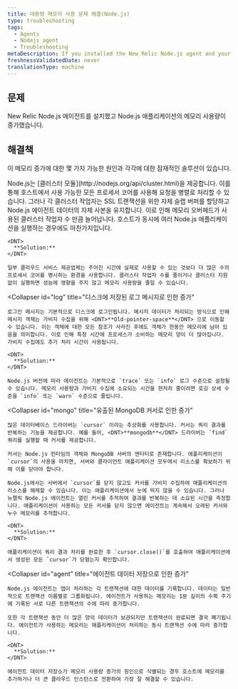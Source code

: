 ```yaml
---
title: 대용량 메모리 사용 문제 해결(Node.js)
type: troubleshooting
tags:
  - Agents
  - Nodejs agent
  - Troubleshooting
metaDescription: If you installed the New Relic Node.js agent and your application's memory usage increases read this troubleshooting doc for potential causes and solutions.
freshnessValidatedDate: never
translationType: machine
---
```


## 문제

New Relic Node.js 에이전트를 설치했고 Node.js 애플리케이션의 메모리 사용량이 증가했습니다.

## 해결책

이 메모리 증가에 대한 몇 가지 가능한 원인과 각각에 대한 잠재적인 솔루션이 있습니다.

<CollapserGroup>
  <Collapser
    id="cluster"
    title="클러스터 작업자 슬래브 할당으로 인한 증가"
  >
    Node.js는 [클러스터 모듈](http://nodejs.org/api/cluster.html)을 제공합니다. 이를 통해 호스트에서 사용 가능한 모든 프로세서 코어를 사용해 요청을 병렬로 처리할 수 있습니다. 그러나 각 클러스터 작업자는 SSL 트랜잭션을 위한 자체 슬랩 버퍼를 할당하고 Node.js 에이전트 데이터의 자체 사본을 유지합니다. 이로 인해 메모리 오버헤드가 사용된 클러스터 작업자 수 만큼 늘어납니다. 호스트가 동시에 여러 Node.js 애플리케이션을 실행하는 경우에도 마찬가지입니다.

    <DNT>
      **Solution:**
    </DNT>

    일부 클라우드 서비스 제공업체는 주어진 시간에 실제로 사용할 수 있는 것보다 더 많은 수의 프로세서 코어를 명시하는 환경을 사용합니다. 클러스터 작업자 수를 줄이거나 클러스터 지원 없이 실행하면 성능에 영향을 주지 않고 메모리 사용량을 줄일 수 있습니다.
  </Collapser>

  <Collapser
    id="log"
    title="디스크에 저장된 로그 메시지로 인한 증가"
  >
    로그인 메시지는 기본적으로 디스크에 로그인됩니다. 메시지 데이터가 처리되는 방식으로 인해 메시지 객체는 가비지 수집을 위해 <DNT>**Old-pointer-space**</DNT> 으로 이동할 수 있습니다. 이는 객체에 대한 모든 참조가 사라진 후에도 객체가 한동안 메모리에 남아 있음을 의미합니다. 이로 인해 특정 시간에 프로세스가 소비하는 메모리 양이 더 많아집니다. 가비지 수집에도 추가 처리 시간이 사용됩니다.

    <DNT>
      **Solution:**
    </DNT>

    Node.js 버전에 따라 에이전트는 기본적으로 `trace` 또는 `info` 로그 수준으로 설정될 수 있습니다. 메모리 사용량과 가비지 수집에 소요되는 시간을 현저히 줄이려면 로깅 상세 수준을 `info` 또는 `warn` 수준으로 줄입니다.
  </Collapser>

  <Collapser
    id="mongo"
    title="유출된 MongoDB 커서로 인한 증가"
  >
    많은 데이터베이스 드라이버는 `cursor` 이라는 추상화를 사용합니다. 커서는 쿼리 결과를 반복하는 기능을 제공합니다. 예를 들어, <DNT>**mongodb**</DNT> 드라이버는 `find` 쿼리를 실행할 때 커서를 제공합니다.

    커서는 Node.js 런타임의 객체와 MongoDB 서버의 엔터티로 존재합니다. 애플리케이션이 `cursor`의 사용을 마치면, 서버와 클라이언트 애플리케이션 모두에서 리소스를 확보하기 위해 이를 닫아야 합니다.

    Node.js에서는 서버에서 `cursor`를 닫지 않고도 커서를 가비지 수집하여 애플리케이션의 리소스를 해제할 수 있습니다. 이는 애플리케이션에서 눈에 띄지 않을 수 있습니다. 그러나 뉴렐릭 Node.js 에이전트는 열린 커서를 추적하여 결과를 반복하는 데 소요된 시간을 측정합니다. 애플리케이션이 사용하는 모든 커서를 닫지 않으면 에이전트는 계속해서 오래된 커서와 누수 메모리를 추적합니다.

    <DNT>
      **Solution:**
    </DNT>

    애플리케이션이 쿼리 결과 처리를 완료한 후 `cursor.close()`를 호출하여 애플리케이션에서 생성된 모든 `cursor`가 닫혔는지 확인합니다.
  </Collapser>

  <Collapser
    id="agent"
    title="에이전트 데이터 저장으로 인한 증가"
  >
    Node.js 에이전트는 앱이 처리하는 각 트랜잭션에 대한 데이터를 기록합니다. 데이터는 일반적으로 트랜잭션 이름별로 그룹화됩니다. 에이전트가 사용하는 메모리는 1분 길이의 수확 주기에 기록된 서로 다른 트랜잭션의 수에 따라 증가합니다.

    또한 각 트랜잭션 동안 더 많은 양의 데이터가 보관되지만 트랜잭션이 완료되면 결국 폐기됩니다. 에이전트가 사용하는 메모리는 애플리케이션이 처리하는 동시 트랜잭션 수에 따라 증가합니다.

    <DNT>
      **Solution:**
    </DNT>

    에이전트 데이터 저장소가 메모리 사용량 증가의 원인으로 식별되는 경우 호스트에 메모리를 추가하거나 더 큰 클라우드 인스턴스로 전환하여 가장 잘 해결할 수 있습니다.
  </Collapser>
</CollapserGroup>
